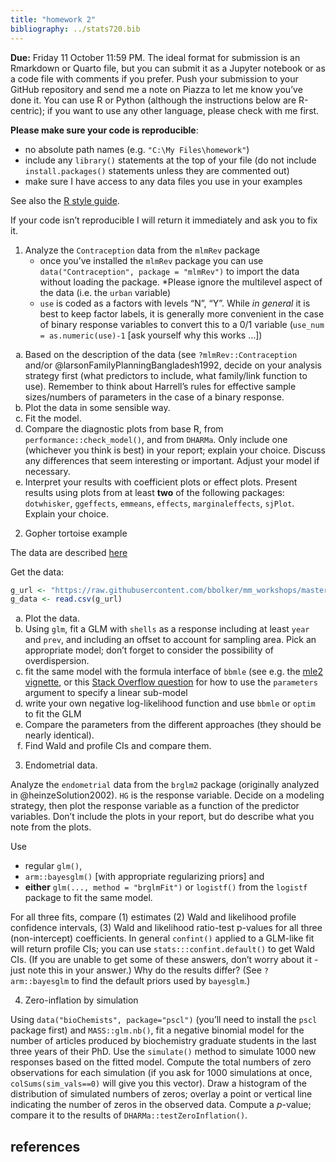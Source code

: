 ```yaml
---
title: "homework 2"
bibliography: ../stats720.bib
---
```


**Due:** Friday 11 October 11:59 PM. The ideal format for submission is an Rmarkdown or Quarto file, but you can submit it as a Jupyter notebook or as a code file with comments if you prefer. Push your submission to your GitHub repository and send me a note on Piazza to let me know you've done it. You can use R or Python (although the instructions below are R-centric); if you want to use any other language, please check with me first.

**Please make sure your code is reproducible**:

* no absolute path names (e.g. `"C:\My Files\homework"`)
* include any `library()` statements at the top of your file (do not include `install.packages()` statements unless they are commented out)
* make sure I have access to any data files you use in your examples

See also the [R style guide](https://bbolker.github.io/stats720/R_style.html).

If your code isn't reproducible I will return it immediately and ask you to fix it.

1. Analyze the `Contraception` data from the `mlmRev` package 
   * once you've installed the `mlmRev` package you can use `data("Contraception", package = "mlmRev")` to import the data without loading the package. *Please ignore the multilevel aspect of the data (i.e. the `urban` variable)
   * `use` is coded as a factors with levels "N", "Y". While *in general* it is best to keep factor labels, it is generally more convenient in the case of binary response variables to convert this to a 0/1 variable (`use_num = as.numeric(use)-1` [ask yourself why this works ...])

a. Based on the description of the data (see `?mlmRev::Contraception` and/or @larsonFamilyPlanningBangladesh1992, decide on your analysis strategy first (what predictors to include, what family/link function to use). Remember to think about Harrell's rules for effective sample sizes/numbers of parameters in the case of a binary response.
b. Plot the data in some sensible way.
c. Fit the model.
d. Compare the diagnostic plots from base R, from `performance::check_model()`, and from `DHARMa`. Only include one (whichever you think is best) in your report; explain your choice. Discuss any differences that seem interesting or important. Adjust your model if necessary.
e. Interpret your results with coefficient plots or effect plots. Present results using plots from at least **two** of the following packages: `dotwhisker`, `ggeffects`, `emmeans`, `effects`, `marginaleffects`, `sjPlot`. Explain your choice.

2. Gopher tortoise example

The data are described [here](./data.html#gopher-tortoises)

Get the data:

```r
g_url <- "https://raw.githubusercontent.com/bbolker/mm_workshops/master/data/gopherdat2.csv"
g_data <- read.csv(g_url)
```

a. Plot the data.
b. Using `glm`, fit a GLM with `shells` as a response including at least `year` and `prev`, and including an offset to account for sampling area. Pick an appropriate model; don't forget to consider the possibility of overdispersion.
c. fit the same model with the formula interface of `bbmle` (see e.g. the [mle2 vignette](https://cran.r-project.org/web/packages/bbmle/vignettes/mle2.pdf), or this [Stack Overflow question](https://stackoverflow.com/questions/68686004/how-to-do-negative-binomial-regression-with-the-rms-package-in-r/68703392#68703392) for how to use the `parameters` argument to specify a linear sub-model
d. write your own negative log-likelihood function and use `bbmle` or `optim` to fit the GLM
e. Compare the parameters from the different approaches (they should be nearly identical). 
f. Find Wald and profile CIs and compare them.

3. Endometrial data.

Analyze the `endometrial` data from the `brglm2` package (originally analyzed in @heinzeSolution2002). `HG` is the response variable. Decide on a modeling strategy, then plot the response variable as a function of the predictor variables. Don't include the plots in your report, but do describe what you note from the plots.


Use 

* regular `glm()`, 
* `arm::bayesglm()` [with appropriate regularizing priors] and 
* **either** `glm(..., method = "brglmFit")` or `logistf()` from the `logistf` package to fit the same model. 

For all three fits, compare (1) estimates (2) Wald and likelihood profile confidence intervals, (3) Wald and likelihood ratio-test p-values for all three (non-intercept) coefficients. In general `confint()` applied to a GLM-like fit will return profile CIs; you can use `stats:::confint.default()` to get Wald CIs. (If you are unable to get some of these answers, don't worry about it - just note this in your answer.) Why do the results differ? (See `?arm::bayesglm` to find the default priors used by `bayesglm`.)

4. Zero-inflation by simulation

Using `data("bioChemists", package="pscl")` (you'll need to install the `pscl` package first) and `MASS::glm.nb()`, fit a negative binomial model for the number of articles produced by biochemistry graduate students in the last three years of their PhD. Use the `simulate()` method to simulate 1000 new responses based on the fitted model.  Compute the total numbers of zero observations for each simulation (if you ask for 1000 simulations at once, `colSums(sim_vals==0)` will give you this vector). Draw a histogram of the distribution of simulated numbers of zeros; overlay a point or vertical line indicating the number of zeros in the observed data. Compute a $p$-value; compare it to the results of `DHARMa::testZeroInflation()`.

## references

